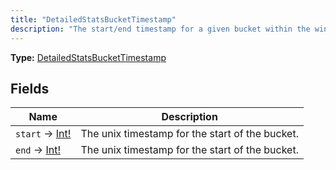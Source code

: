 ```yaml
---
title: "DetailedStatsBucketTimestamp"
description: "The start/end timestamp for a given bucket within the window."
---
```


**Type:** [DetailedStatsBucketTimestamp](/api-reference/types/detailedstatsbuckettimestamp)

## Fields

| Name | Description |
|------|-------------|
| `start` → [Int!](/api-reference/types/int) | The unix timestamp for the start of the bucket. |
| `end` → [Int!](/api-reference/types/int) | The unix timestamp for the start of the bucket. |

